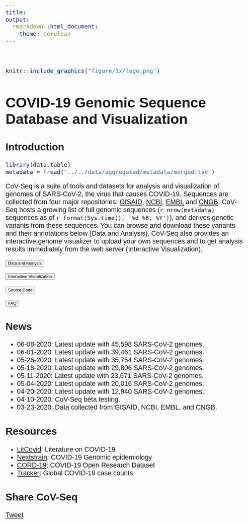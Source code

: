 ```yaml
---
title: 
output:
  rmarkdown::html_document:
    theme: cerulean
---
```


<style>
body{
  font-family: Helvetica;
  font-size: 16pt;
}
</style>

<div class="row" style="padding-top: 30px;">
<div class="col-sm-3">
```r
knitr::include_graphics("figure/1x/logo.png")
```
</div>

<div class="col-sm-9">
<h1 style="font-size:45px">COVID-19 Genomic Sequence Database and Visualization</h1>
</div>

</div>
<div class="row">

<div class="col-sm-7">
## Introduction

```r
library(data.table)
metadata = fread("../../data/aggregated/metadata/merged.tsv")
```
CoV-Seq is a suite of tools and datasets for analysis and visualization of genomes of SARS-CoV-2, the virus that causes COVID-19. Sequences are collected from four major repositories: [GISAID](https://www.gisaid.org/), [NCBI](https://www.ncbi.nlm.nih.gov/genbank/sars-cov-2-seqs/), [EMBL](https://www.ebi.ac.uk/ena/pathogens/covid-19) and [CNGB](https://db.cngb.org/virus/ncov). CoV-Seq hosts a growing list of full genomic sequences (`r nrow(metadata)` sequences as of `r format(Sys.time(), '%d %B, %Y')`), and derives genetic variants from these sequences. You can browse and download these variants and their annotations below (Data and Analysis). CoV-Seq also provides an interactive genome visualizer to upload your own sequences and to get analysis results immediately from the web server (Interactive Visualization). 


<div class="row">

<div class="col-sm-6">
<a href="http://covseq.baidu.com/browse" target="_blank"><button type="button" class="btn btn-primary btn-lg btn-block">Data and Analysis</button></a>
</div>

<div class="col-sm-6">
<a href="http://covseq.baidu.com/upload" target="_blank"><button type="button" class="btn btn-warning btn-lg btn-block">Interactive Visualization</button></a>
</div>

</div>

<div class="row">

<div class="col-sm-6">
<a href="https://github.com/boxiangliu/covseq" target="_blank"><button type="button" class="btn btn-success btn-lg btn-block">Source Code</button></a>
</div>

<div class="col-sm-6">
<a href="http://covseq.baidu.com/faq" target="_blank"><button type="button" class="btn btn-danger btn-lg btn-block">FAQ</button></a>
</div>

</div>


</div>
  
<div class="col-sm-5">

## News
- 06-08-2020: Latest update with 45,598 SARS-CoV-2 genomes.
- 06-01-2020: Latest update with 39,461 SARS-CoV-2 genomes.
- 05-26-2020: Latest update with 35,754 SARS-CoV-2 genomes.
- 05-18-2020: Latest update with 29,806 SARS-CoV-2 genomes.
- 05-11-2020: Latest update with 23,671 SARS-CoV-2 genomes.
- 05-04-2020: Latest update with 20,016 SARS-CoV-2 genomes. 
- 04-20-2020: Latest update with 12,940 SARS-CoV-2 genomes. 
- 04-10-2020: CoV-Seq beta testing.
- 03-23-2020: Data collected from GISAID, NCBI, EMBL, and CNGB. 

## Resources
- [LitCovid](https://www.ncbi.nlm.nih.gov/research/coronavirus/): Literature on COVID-19
- [Nextstrain](https://nextstrain.org/ncov/global): COVID-19 Genomic epidemiology
- [CORD-19](https://www.kaggle.com/allen-institute-for-ai/CORD-19-research-challenge): COVID-19 Open Research Dataset
- [Tracker](https://gisanddata.maps.arcgis.com/apps/opsdashboard/index.html#/bda7594740fd40299423467b48e9ecf6): Global COVID-19 case counts


## Share CoV-Seq

<a href="https://twitter.com/share?ref_src=twsrc%5Etfw" class="twitter-share-button" data-show-count="false">Tweet</a><script async src="https://platform.twitter.com/widgets.js" charset="utf-8"></script>

</div>
</div>


<script type="text/javascript">
  jQuery(document.links) .filter(function() { return this.hostname != window.location.hostname; }) .attr('target', '_blank');
</script>